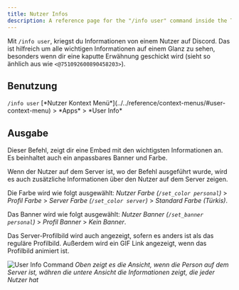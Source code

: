 ```yaml
---
title: Nutzer Infos
description: A reference page for the "/info user" command inside the Tako Discord bot.
---
```



Mit `/info user`, kriegst du Informationen von einem Nutzer auf Discord. Das ist hilfreich um alle wichtigen Informationen auf einem Glanz zu sehen, besonders wenn dir eine kaputte Erwähnung geschickt wird (sieht so änhlich aus wie `<@751092600890458203>`).

## Benutzung

<Tabs>
	<TabItem label="Slash Befehle">
		<code>/info user</code>
	</TabItem>
	<TabItem label="Kontext Menü">
		[*Nutzer Kontext Menü*](../../reference/context-menus/#user-context-menu) > *Apps* > *User Info*
	</TabItem>
</Tabs>

## Ausgabe

Dieser Befehl, zeigt dir eine Embed mit den wichtigsten Informationen an. Es beinhaltet auch ein anpassbares Banner und Farbe.

Wenn der Nutzer auf dem Server ist, wo der Befehl ausgeführt wurde, wird es auch zusätzliche Informationen über den Nutzer auf dem Server zeigen.

Die Farbe wird wie folgt ausgewählt: _Nutzer Farbe (`/set_color personal`)_ > _Profil Farbe_ > _Server Farbe (`/set_color server`)_ > _Standard Farbe (Türkis)_.

Das Banner wird wie folgt ausgewählt: _Nutzer Banner (`/set_banner personal`)_ > _Profil Banner_ > _Kein Banner_.

Das Server-Profilbild wird auch angezeigt, sofern es anders ist als das reguläre Profilbild. Außerdem wird ein GIF Link angezeigt, wenn das Profilbild animiert ist.

![User Info Command](../../../../assets/info/user.png)
_Oben zeigt es die Ansicht, wenn die Person auf dem Server ist, währen die untere Ansicht die Informationen zeigt, die jeder Nutzer hat_
